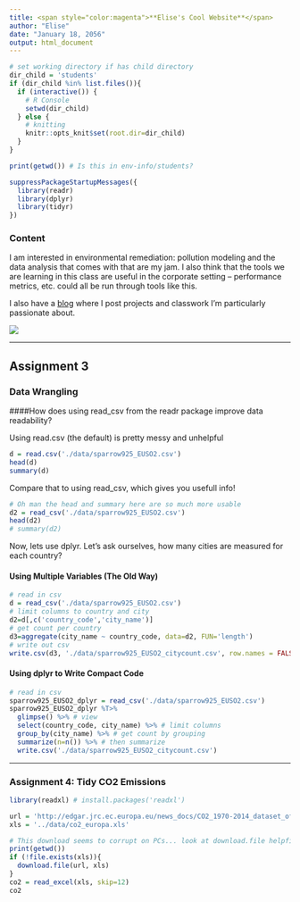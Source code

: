```yaml
---
title: <span style="color:magenta">**Elise's Cool Website**</span>
author: "Elise"
date: "January 18, 2056"
output: html_document
---
```

```r

# set working directory if has child directory
dir_child = 'students' 
if (dir_child %in% list.files()){
  if (interactive()) {  
    # R Console
    setwd(dir_child)
  } else {              
    # knitting
    knitr::opts_knit$set(root.dir=dir_child)  
  }
}

print(getwd()) # Is this in env-info/students?

suppressPackageStartupMessages({
  library(readr)
  library(dplyr)
  library(tidyr)
})

```

### **Content**
        
I am interested in environmental remediation: pollution modeling and the data analysis that comes with that are my jam. I also think that the tools we are learning in this class are useful in the corporate setting -- performance metrics, etc. could all be run through tools like this.

I also have a [blog](www.elisewall.com) where I post projects and classwork I'm particularly passionate about.

![](images/sparrow925_groundhogday.gif)

***
## Assignment 3
### **Data Wrangling**

####How does using read_csv from the readr package improve data readability?

Using read.csv (the default) is pretty messy and unhelpful

```r
d = read.csv('./data/sparrow925_EUSO2.csv')
head(d)
summary(d)
```

Compare that to using read_csv, which gives you usefull info!

```r
# Oh man the head and summary here are so much more usable
d2 = read_csv('./data/sparrow925_EUSO2.csv')
head(d2)
# summary(d2)
```

Now, lets use dplyr.
Let's ask ourselves, how many cities are measured for each country?

#### Using Multiple Variables (The Old Way)

```r
# read in csv
d = read_csv('./data/sparrow925_EUSO2.csv')
# limit columns to country and city
d2=d[,c('country_code','city_name')]
# get count per country
d3=aggregate(city_name ~ country_code, data=d2, FUN='length')
# write out csv
write.csv(d3, './data/sparrow925_EUSO2_citycount.csv', row.names = FALSE)
```

#### Using dplyr to Write Compact Code

```r
# read in csv
sparrow925_EUSO2_dplyr = read_csv('./data/sparrow925_EUSO2.csv')
sparrow925_EUSO2_dplyr %T>%
  glimpse() %>% # view 
  select(country_code, city_name) %>% # limit columns
  group_by(city_name) %>% # get count by grouping
  summarize(n=n()) %>% # then summarize
  write.csv('./data/sparrow925_EUSO2_citycount.csv')
```

***
### Assignment 4: Tidy CO2 Emissions

```r
library(readxl) # install.packages('readxl')

url = 'http://edgar.jrc.ec.europa.eu/news_docs/CO2_1970-2014_dataset_of_CO2_report_2015.xls'
xls = '../data/co2_europa.xls'

# This download seems to corrupt on PCs... look at download.file helpfile, maybe try another method? For now we'll use a workaround I guess.
print(getwd())
if (!file.exists(xls)){
  download.file(url, xls)
}
co2 = read_excel(xls, skip=12)
co2

```


